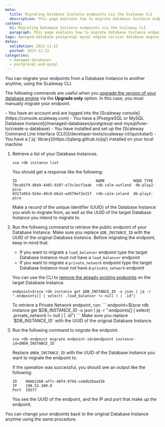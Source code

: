 ```yaml
---
meta:
  title: Migrating Database Instance endpoints via the Scaleway CLI
  description: This page explains how to migrate Database Instance endpoints via the Scaleway CLI.
content:
  h1: Migrating Database Instance endpoints via the Scaleway CLI
  paragraph: This page explains how to migrate Database Instance endpoints via the Scaleway CLI.
tags: managed-database postgresql mysql engine version database engine endpoints
dates:
  validation: 2023-11-22
  posted: 2023-11-22
categories:
  - managed-databases
  - postgresql-and-mysql
---
```


You can migrate your endpoints from a Database Instance to another anytime, using the Scaleway CLI.

The following commands are useful when you [upgrade the version of your database engine](/managed-databases/postgresql-and-mysql/how-to/upgrade-version) via the **Upgrade only** option. In this case, you must manually migrate your endpoint.

<Macro id="iam-requirements" />

<Message type="requirement">
  - You have an account and are logged into the [Scaleway console](https://console.scaleway.com)
  - You have a [PostgreSQL or MySQL Database Instance](/managed-databases/postgresql-and-mysql/how-to/create-a-database)
  - You have installed and set up the [Scaleway Command Line Interface (CLI)](/developer-tools/scaleway-cli/quickstart)
  - You have a [`jq` library](https://jqlang.github.io/jq/) installed on your local machine
</Message>

1. Retrieve a list of your Database Instances.
    ```
    scw rdb instance list
    ```
    You should get a response like the following:

    ```
    ID                                    NAME             NODE TYPE
    70ca91f9-d649-4485-9107-e73c1ecf1eab  rdb-calm-outland  db-play2-pico
    0317a95d-924e-40c0-b6a3-ed579ef3e157  rdb-calm-inland  db-play2-pico
    ```

    Make a record of the unique identifier (UUID) of the Database Instance you wish to migrate from, as well as the UUID of the target Database Instance you intend to migrate to.
2. Run the following command to retrieve the public endpoint of your Database Instance. Make sure you replace `$DB_INSTANCE_ID` with the UUID of the original Database Instance.
    <Message type="important">
      Before migrating the endpoint, keep in mind that:
      - If you want to migrate a `load_balancer` endpoint type the target Database Instance must not have a `load_balancer` endpoint
      - If you want to migrate a `private_network` endpoint type the target Database Instance must not have a `private_network` endpoint

      You can use the CLI to [remove the already existing endpoints](https://github.com/scaleway/scaleway-cli/blob/master/docs/commands/rdb.md#delete-a-database-instance-endpoint) on the target Database Instance.
    </Message>


    ```
    endpoint=$(scw rdb instance get $DB_INSTANCE_ID -o json | jq -r ".endpoints[] | select( .load_balancer != null ) | .id")
    ```

    <Message type="tip">
      To retrieve a Private Network endpoint, run:
      ```
      endpoint=$(scw rdb instance get $DB_INSTANCE_ID -o json | jq -r ".endpoints[] | select( .private_network != null ) | .id")
      ```
      Make sure you replace `$DB_INSTANCE_ID` with the UUID of the original Database Instance.
    </Message>

3. Run the following command to migrate the endpoint.
    ```
    scw rdb endpoint migrate endpoint-id=$endpoint instance-id=$NEW_INSTANCE_ID
    ```
    Replace `$NEW_INSTANCE_ID` with the UUID of the Database Instance you want to migrate the endpoint to.

    If the operation was successful, you should see an output like the following:

    ```
    ID    066b2260-affc-40f4-9794-ce8db20aad16
    IP    198.51.100.0
    Port  19377
    ```

    You see the UUID of the endpoint, and the IP and port that make up the endpoint.


You can change your endpoints back to the original Database Instance anytime using the same procedure.